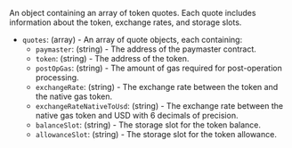An object containing an array of token quotes. Each quote includes information about the token, exchange rates, and storage slots.

- `quotes`: (array) - An array of quote objects, each containing:
  - `paymaster`: (string) - The address of the paymaster contract.
  - `token`: (string) - The address of the token.
  - `postOpGas`: (string) - The amount of gas required for post-operation processing.
  - `exchangeRate`: (string) - The exchange rate between the token and the native gas token.
  - `exchangeRateNativeToUsd`: (string) - The exchange rate between the native gas token and USD with 6 decimals of precision.
  - `balanceSlot`: (string) - The storage slot for the token balance.
  - `allowanceSlot`: (string) - The storage slot for the token allowance.